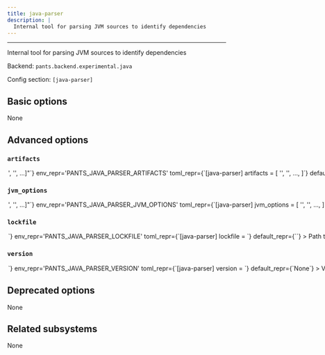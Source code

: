 ```yaml
---
title: java-parser
description: |
  Internal tool for parsing JVM sources to identify dependencies
---
```



---

Internal tool for parsing JVM sources to identify dependencies

Backend: <span className="color--primary">`pants.backend.experimental.java`</span>

Config section: <span className="color--primary">`[java-parser]`</span>

<span className={styles.options}>

## Basic options

None

## Advanced options

### `artifacts`

<Option
  cli_repr={`--java-parser-artifacts="['<str>', '<str>', ...]"`}
  env_repr='PANTS_JAVA_PARSER_ARTIFACTS'
  toml_repr={`[java-parser]
artifacts = [
    '<str>',
    '<str>',
    ...,
]`}
  default_repr={`[\n  "com.fasterxml.jackson.core:jackson-databind:2.12.4",\n  "com.fasterxml.jackson.datatype:jackson-datatype-jdk8:2.12.4",\n  "com.github.javaparser:javaparser-symbol-solver-core:3.25.5"\n]`}
>

Artifact requirements for this tool using specified as either the address of a `jvm_artifact` target or, alternatively, as a colon-separated Maven coordinates (e.g., `group:name:version`). For Maven coordinates, the string `{version}` version will be substituted with the value of the `[java-parser].version` option.

</Option>

### `jvm_options`

<Option
  cli_repr={`--java-parser-jvm-options="['<str>', '<str>', ...]"`}
  env_repr='PANTS_JAVA_PARSER_JVM_OPTIONS'
  toml_repr={`[java-parser]
jvm_options = [
    '<str>',
    '<str>',
    ...,
]`}
  default_repr={`[]`}
>

List of JVM options to pass to `java-parser` JVM processes.

Options set here will be added to those set in `[jvm].global_options`. Please check the documentation for the `jvm` subsystem to see what values are accepted here.

</Option>

### `lockfile`

<Option
  cli_repr={`--java-parser-lockfile=<str>`}
  env_repr='PANTS_JAVA_PARSER_LOCKFILE'
  toml_repr={`[java-parser]
lockfile = <str>`}
  default_repr={`<default>`}
>

Path to a lockfile used for installing the tool.

Set to the string `<default>` to use a lockfile provided by Pants, so long as you have not changed the `--version` option. See https://github.com/pantsbuild/pants/blob/release_2.27.0rc1/src/python/pants/backend/java/dependency_inference/java_parser.lock for the default lockfile contents.

To use a custom lockfile, set this option to a file path relative to the build root, then run `pants generate-lockfiles --resolve=java-parser`.

</Option>

### `version`

<Option
  cli_repr={`--java-parser-version=<str>`}
  env_repr='PANTS_JAVA_PARSER_VERSION'
  toml_repr={`[java-parser]
version = <str>`}
  default_repr={`None`}
>

Version string for the tool. This is available for substitution in the `[java-parser].artifacts` option by including the string `{version}`.

</Option>

## Deprecated options

None

## Related subsystems

None

</span>
